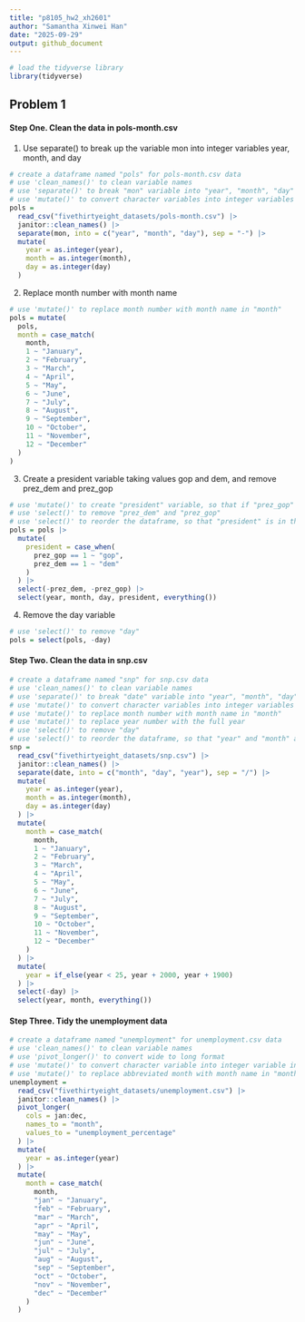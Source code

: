 ```yaml
---
title: "p8105_hw2_xh2601"
author: "Samantha Xinwei Han"
date: "2025-09-29"
output: github_document
---
```


```r
# load the tidyverse library
library(tidyverse)
```

## Problem 1

#### Step One. Clean the data in pols-month.csv
1. Use separate() to break up the variable mon into integer variables year, month, and day

```r
# create a dataframe named "pols" for pols-month.csv data
# use 'clean_names()' to clean variable names
# use 'separate()' to break "mon" variable into "year", "month", "day" variables, separated by "-"
# use 'mutate()' to convert character variables into integer variables
pols = 
  read_csv("fivethirtyeight_datasets/pols-month.csv") |> 
  janitor::clean_names() |> 
  separate(mon, into = c("year", "month", "day"), sep = "-") |> 
  mutate(
    year = as.integer(year),
    month = as.integer(month),
    day = as.integer(day)
  )
```

2. Replace month number with month name

```r
# use 'mutate()' to replace month number with month name in "month"
pols = mutate(
  pols,
  month = case_match(
    month,
    1 ~ "January",
    2 ~ "February",
    3 ~ "March",
    4 ~ "April",
    5 ~ "May",
    6 ~ "June",
    7 ~ "July",
    8 ~ "August",
    9 ~ "September",
    10 ~ "October",
    11 ~ "November",
    12 ~ "December"
  )
)
```

3. Create a president variable taking values gop and dem, and remove prez_dem and prez_gop

```r
# use 'mutate()' to create "president" variable, so that if "prez_gop" is 1, "president" is "gop", and if "prez_dem" is 1, "president" is "dem"
# use 'select()' to remove "prez_dem" and "prez_gop"
# use 'select()' to reorder the dataframe, so that "president" is in the front
pols = pols |> 
  mutate(
    president = case_when(
      prez_gop == 1 ~ "gop",
      prez_dem == 1 ~ "dem"
    )
  ) |> 
  select(-prez_dem, -prez_gop) |> 
  select(year, month, day, president, everything())
```

4. Remove the day variable

```r
# use 'select()' to remove "day"
pols = select(pols, -day)
```

#### Step Two. Clean the data in snp.csv

```r
# create a dataframe named "snp" for snp.csv data
# use 'clean_names()' to clean variable names
# use 'separate()' to break "date" variable into "year", "month", "day" variables, separated by "/"
# use 'mutate()' to convert character variables into integer variables
# use 'mutate()' to replace month number with month name in "month"
# use 'mutate()' to replace year number with the full year
# use 'select()' to remove "day"
# use 'select()' to reorder the dataframe, so that "year" and "month" are the leading cols
snp = 
  read_csv("fivethirtyeight_datasets/snp.csv") |> 
  janitor::clean_names() |> 
  separate(date, into = c("month", "day", "year"), sep = "/") |> 
  mutate(
    year = as.integer(year),
    month = as.integer(month),
    day = as.integer(day)
  ) |> 
  mutate(
    month = case_match(
      month,
      1 ~ "January",
      2 ~ "February",
      3 ~ "March",
      4 ~ "April",
      5 ~ "May",
      6 ~ "June",
      7 ~ "July",
      8 ~ "August",
      9 ~ "September",
      10 ~ "October",
      11 ~ "November",
      12 ~ "December"
    )
  ) |> 
  mutate(
    year = if_else(year < 25, year + 2000, year + 1900)
  ) |> 
  select(-day) |> 
  select(year, month, everything())
```

#### Step Three. Tidy the unemployment data

```r
# create a dataframe named "unemployment" for unemployment.csv data
# use 'clean_names()' to clean variable names
# use 'pivot_longer()' to convert wide to long format
# use 'mutate()' to convert character variable into integer variable in "year"
# use 'mutate()' to replace abbreviated month with month name in "month"
unemployment = 
  read_csv("fivethirtyeight_datasets/unemployment.csv") |> 
  janitor::clean_names() |> 
  pivot_longer(
    cols = jan:dec,
    names_to = "month",
    values_to = "unemployment_percentage"
  ) |> 
  mutate(
    year = as.integer(year)
  ) |> 
  mutate(
    month = case_match(
      month,
      "jan" ~ "January",
      "feb" ~ "February",
      "mar" ~ "March",
      "apr" ~ "April",
      "may" ~ "May",
      "jun" ~ "June",
      "jul" ~ "July",
      "aug" ~ "August",
      "sep" ~ "September",
      "oct" ~ "October",
      "nov" ~ "November",
      "dec" ~ "December"
    )
  )
```

